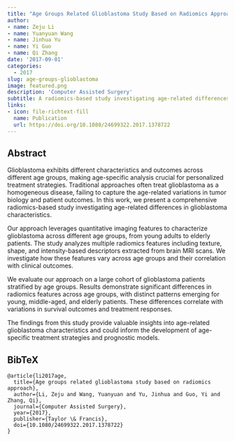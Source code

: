 ```yaml
---
title: "Age Groups Related Glioblastoma Study Based on Radiomics Approach"
author: 
- name: Zeju Li
- name: Yuanyuan Wang
- name: Jinhua Yu
- name: Yi Guo
- name: Qi Zhang
date: '2017-09-01'
categories:
  - 2017
slug: age-groups-glioblastoma
image: featured.png
description: 'Computer Assisted Surgery'
subtitle: A radiomics-based study investigating age-related differences in glioblastoma characteristics and outcomes.
links:
- icon: file-richtext-fill
  name: Publication
  url: https://doi.org/10.1080/24699322.2017.1378722
---
```


## Abstract

Glioblastoma exhibits different characteristics and outcomes across different age groups, making age-specific analysis crucial for personalized treatment strategies. Traditional approaches often treat glioblastoma as a homogeneous disease, failing to capture the age-related variations in tumor biology and patient outcomes. In this work, we present a comprehensive radiomics-based study investigating age-related differences in glioblastoma characteristics.

Our approach leverages quantitative imaging features to characterize glioblastoma across different age groups, from young adults to elderly patients. The study analyzes multiple radiomics features including texture, shape, and intensity-based descriptors extracted from brain MRI scans. We investigate how these features vary across age groups and their correlation with clinical outcomes.

We evaluate our approach on a large cohort of glioblastoma patients stratified by age groups. Results demonstrate significant differences in radiomics features across age groups, with distinct patterns emerging for young, middle-aged, and elderly patients. These differences correlate with variations in survival outcomes and treatment responses.

The findings from this study provide valuable insights into age-related glioblastoma characteristics and could inform the development of age-specific treatment strategies and prognostic models.

## BibTeX

```{=html}
<pre class="quarto-appendix-bibtex" data-clipboard-text="@article{li2017age,
  title={Age groups related glioblastoma study based on radiomics approach},
  author={Li, Zeju and Wang, Yuanyuan and Yu, Jinhua and Guo, Yi and Zhang, Qi},
  journal={Computer Assisted Surgery},
  year={2017},
  publisher={Taylor \& Francis},
  doi={10.1080/24699322.2017.1378722}
}"><code>@article{li2017age,
  title={Age groups related glioblastoma study based on radiomics approach},
  author={Li, Zeju and Wang, Yuanyuan and Yu, Jinhua and Guo, Yi and Zhang, Qi},
  journal={Computer Assisted Surgery},
  year={2017},
  publisher={Taylor \& Francis},
  doi={10.1080/24699322.2017.1378722}
}</code></pre>
``` 